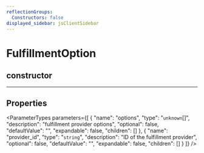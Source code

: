 ```yaml
---
reflectionGroups:
  Constructors: false
displayed_sidebar: jsClientSidebar
---
```



# FulfillmentOption

## constructor

___

## Properties

<ParameterTypes parameters={[
  {
    "name": "options",
    "type": "`unknown`[]",
    "description": "fulfillment provider options",
    "optional": false,
    "defaultValue": "",
    "expandable": false,
    "children": []
  },
  {
    "name": "provider_id",
    "type": "`string`",
    "description": "ID of the fulfillment provider",
    "optional": false,
    "defaultValue": "",
    "expandable": false,
    "children": []
  }
]} />
